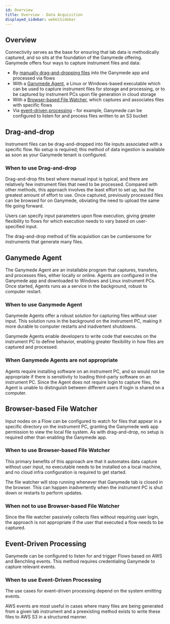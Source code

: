```yaml
---
id: Overview
title: Overview - Data Acquisition
displayed_sidebar: webUiSidebar
---
```


## Overview

Connectivity serves as the base for ensuring that lab data is methodically captured, and so sits at the foundation of the Ganymede offering.  Ganymede offers four ways to capture instrument files and data:

- By [manually drag-and-dropping files](../FlowView.mdx) into the Ganymede app and processed via flows
- With a [Ganymede Agent](./Agent.mdx), a Linux or Windows-based executable which can be used to capture instrument files for storage and processing, or to be captured by instrument PCs upon file generation in cloud storage
- With a [Browser-based File Watcher](./FileWatcher.mdx), which captures and associates files with specific flows
- Via [event-driven processing](#event-driven-processing) - for example, Ganymede can be configured to listen for and process files written to an S3 bucket

## Drag-and-drop

Instrument files can be drag-and-dropped into file inputs associated with a specific flow.  No setup is required; this method of data ingestion is available as soon as your Ganymede tenant is configured.

### When to use Drag-and-drop

Drag-and-drop fits best where manual input is typical, and there are relatively few instrument files that need to be processed.  Compared with other methods, this approach involves the least effort to set up, but the greatest amount of effort to use.  Once captured, previously processed files can be browsed for on Ganymede, obviating the need to upload the same file going forward.

Users can specify input parameters upon flow execution, giving greater flexibility to flows for which execution needs to vary based on user-specified input.

The drag-and-drop method of file acquisition can be cumbersome for instruments that generate many files.

## Ganymede Agent

The Ganymede Agent are an installable program that captures, transfers, and processes files, either locally or online.  Agents are configured in the Ganymede app and downloaded to Windows and Linux instrument PCs.  Once started, Agents runs as a service in the background, robust to computer restart.

### When to use Ganymede Agent

Ganymede Agents offer a robust solution for capturing files without user input.  This solution runs in the background on the instrument PC, making it more durable to computer restarts and inadvertent shutdowns.

Ganymede Agents enable developers to write code that executes on the instrument PC to define behavior, enabling greater flexibility in how files are captured and processed.

### When Ganymede Agents are not appropriate

Agents require installing software on an instrument PC, and so would not be appropriate if there is sensitivity to loading third-party software on an instrument PC.  Since the Agent does not require login to capture files, the Agent is unable to distinguish between different users if login is shared on a computer.

## Browser-based File Watcher

Input nodes on a Flow can be configured to watch for files that appear in a specific directory on the instrument PC, granting the Ganymede web app permission to view the local file system.  As with drag-and-drop, no setup is required other than enabling the Ganymede app.  

### When to use Browser-based File Watcher

This primary benefits of this approach are that it automates data capture without user input, no executable needs to be installed on a local machine, and no cloud infra configuration is required to get started.  

The file watcher will stop running whenever that Ganymede tab is closed in the browser. This can happen inadvertently when the instrument PC is shut down or restarts to perform updates.

### When not to use Browser-based File Watcher

Since the file watcher passively collects files without requiring user login, the approach is not appropriate if the user that executed a flow needs to be captured.  

## Event-Driven Processing

Ganymede can be configured to listen for and trigger Flows based on AWS and Benchling events.  This method requires credentialing Ganymede to capture relevant events.

### When to use Event-Driven Processing

The use cases for event-driven processing depend on the system emitting events.  

AWS events are most useful in cases where many files are being generated from a given lab instrument and a preexisting method exists to write these files to AWS S3 in a structured manner.
